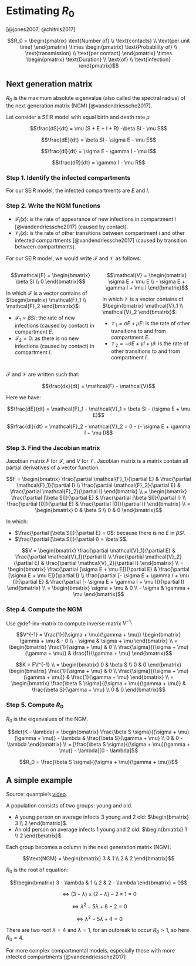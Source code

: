 # Estimating $R_0$

[@jones2007; @chitnis2017]

$$R_0 = \begin{pmatrix} \text{Number of} \\ \text{contacts} \\ \text{per unit time} \end{pmatrix} \times \begin{pmatrix} \text{Probability of} \\ \text{transmission} \\ \text{per contact} \end{pmatrix} \times \begin{pmatrix} \text{Duration} \\ \text{of} \\ \text{infection} \end{pmatrix}$$

## Next generation matrix

$R_0$ is the maximum absolute eigenvalue (also called the spectral radius) of the next generation matrix (NGM) [@vandendriessche2017].

Let consider a SEIR model with equal birth and death rate $\mu$

$$\frac{dS}{dt} = \mu (S + E + I + R) -\beta SI - \mu S$$

$$\frac{dE}{dt} = \beta SI - \sigma E - \mu E$$

$$\frac{dI}{dt} = \sigma E - \gamma I - \mu I$$

$$\frac{dR}{dt} = \gamma I - \mu R$$

### Step 1. Identify the infected compartments

For our SEIR model, the infected compartments are $E$ and $I$.

### Step 2. Write the NGM functions

- $\mathcal{F}_i(x)$: is the rate of appearance of new infections in compartment $i$ [@vandendriessche2017] (caused by contact).
- $\mathcal{V}_i(x)$: is the rate of other transitions between compartment $i$ and other infected compartments [@vandendriessche2017] (caused by transition between compartments).

For our SEIR model, we would write $\mathcal{F}$ and $\mathcal{V}$ as follows:

:::: {.columns}

::: {.column width="50%"}

$$\mathcal{F} = \begin{bmatrix} \beta SI \\ 0 \end{bmatrix}$$

In which $\mathcal{F}$ is a vector contains of $\begin{bmatrix} \mathcal{F}_1 \\ \mathcal{F}_2 \end{bmatrix}$:

- $\mathcal{F}_1 = \beta SI$: the rate of new infections (caused by contact) in compartment $E$.
- $\mathcal{F}_2 = 0$: as there is no new infections (caused by contact) in compartment $I$.

:::

::: {.column width="50%"}

$$\mathcal{V} = \begin{bmatrix} \sigma E + \mu E \\ - \sigma E + \gamma I + \mu I \end{bmatrix}$$

In which $\mathcal{V}$ is a vector contains of $\begin{bmatrix} \mathcal{V}_1 \\ \mathcal{V}_2 \end{bmatrix}$:

- $\mathcal{V}_1 = \sigma E + \mu E$: is the rate of other transitions to and from compartment $E$.
- $\mathcal{V}_2 = - \sigma E + \gamma I + \mu I$: is the rate of other transitions to and from compartment $I$.

:::

::::

$\mathcal{F}$ and $\mathcal{V}$ are written such that:

$$\frac{dx}{dt} = \mathcal{F} - \mathcal{V}$$

Here we have:

$$\frac{dE}{dt} = \mathcal{F}_1 - \mathcal{V}_1 = \beta SI - (\sigma E + \mu E)$$

$$\frac{dI}{dt} = \mathcal{F}_2 - \mathcal{V}_2 = 0 - (- \sigma E + \gamma I + \mu I)$$

### Step 3. Find the Jacobian matrix

Jacobian matrix $F$ for $\mathcal{F}$, and $V$ for $\mathcal{V}$. Jacobian matrix is a matrix contain all partial derivatives of a vector function.

$$F = \begin{bmatrix} \frac{\partial \mathcal{F}_1}{\partial E} & \frac{\partial \mathcal{F}_1}{\partial I} \\ \frac{\partial \mathcal{F}_2}{\partial E} & \frac{\partial \mathcal{F}_2}{\partial I} \end{bmatrix} \\ = \begin{bmatrix} \frac{\partial [\beta SI]}{\partial E} & \frac{\partial [\beta SI]}{\partial I} \\ \frac{\partial [0]}{\partial E} & \frac{\partial [0]}{\partial I} \end{bmatrix} \\ = \begin{bmatrix} 0 & \beta S \\ 0 & 0 \end{bmatrix}$$

In which:

- $\frac{\partial [\beta SI]}{\partial E} = 0$: because there is no $E$ in $\beta SI$.
- $\frac{\partial [\beta SI]}{\partial I} = \beta S$.

$$V = \begin{bmatrix} \frac{\partial \mathcal{V}_1}{\partial E} & \frac{\partial \mathcal{V}_1}{\partial I} \\ \frac{\partial \mathcal{V}_2}{\partial E} & \frac{\partial \mathcal{V}_2}{\partial I} \end{bmatrix} \\ = \begin{bmatrix} \frac{\partial [\sigma E + \mu E]}{\partial E} & \frac{\partial [\sigma E + \mu E]}{\partial I} \\ \frac{\partial [- \sigma E + \gamma I + \mu I]}{\partial E} & \frac{\partial [- \sigma E + \gamma I + \mu I]}{\partial I} \end{bmatrix} \\ = \begin{bmatrix} \sigma + \mu & 0 \\ - \sigma & \gamma + \mu \end{bmatrix}$$

### Step 4. Compute the NGM

Use @def-inv-matrix to compute inverse matrix $V^{-1}$:

$$V^{-1} = \frac{1}{(\sigma + \mu)(\gamma + \mu)} \begin{bmatrix} \gamma + \mu & - 0 \\ - \sigma & \sigma + \mu \end{bmatrix} \\ = \begin{bmatrix} \frac{1}{\sigma + \mu} & 0 \\ \frac{\sigma}{(\sigma + \mu)(\gamma + \mu)} & \frac{1}{\gamma + \mu} \end{bmatrix}$$

$$K = FV^{-1} \\ = \begin{bmatrix} 0 & \beta S \\ 0 & 0 \end{bmatrix} \begin{bmatrix} \frac{1}{\sigma + \mu} & 0 \\ \frac{\sigma}{(\sigma + \mu)(\gamma + \mu)} & \frac{1}{\gamma + \mu} \end{bmatrix} \\ = \begin{bmatrix} \frac{\beta S \sigma}{(\sigma + \mu)(\gamma + \mu)} & \frac{\beta S}{\gamma + \mu} \\ 0 & 0 \end{bmatrix}$$

### Step 5. Compute $R_0$

$R_0$ is the eigenvalues of the NGM.

$$det(K - \lambda) = \begin{bmatrix} \frac{\beta S \sigma}{(\sigma + \mu)(\gamma + \mu)} - \lambda & \frac{\beta S}{\gamma + \mu} \\ 0 & 0 - \lambda \end{bmatrix} \\ = [\frac{\beta S \sigma}{(\sigma + \mu)(\gamma + \mu)} - \lambda][0 - \lambda]$$

$$R_0 = \frac{\beta S \sigma}{(\sigma + \mu)(\gamma + \mu)}$$

::: {.callout-note collapse="true"}
## A simple example

Source: quantpie's [video](https://www.youtube.com/watch?v=xJ5mizenTII).

A population consists of two groups: young and old.

-   A young person on average infects 3 young and 2 old: $\begin{bmatrix} 3 \\ 2 \end{bmatrix}$.
-   An old person on average infects 1 young and 2 old: $\begin{bmatrix} 1 \\ 2 \end{bmatrix}$.

Each group becomes a column in the next generation matrix (NGM):

$$\text{NGM} = \begin{bmatrix} 3 & 1 \\ 2 & 2 \end{bmatrix}$$

$R_0$ is the root of equation:

$$\begin{bmatrix} 3 - \lambda & 1 \\ 2 & 2 - \lambda \end{bmatrix} = 0$$

$$\Leftrightarrow (3 - \lambda) \times (2 - \lambda) - 2 \times 1 = 0$$

$$\Leftrightarrow \lambda^2 - 5 \lambda + 6 - 2 = 0$$

$$\Leftrightarrow \lambda^2 - 5 \lambda + 4 = 0$$

There are two root $\lambda = 4$ and $\lambda = 1$, for an outbreak to occur $R_0 > 1$, so here $R_0 = 4$.
:::

For more complex compartmental models, especially those with more infected compartments [@vandendriessche2017]
